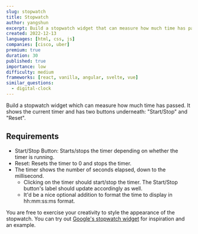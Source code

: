 ```yaml
---
slug: stopwatch
title: Stopwatch
author: yangshun
excerpt: Build a stopwatch widget that can measure how much time has passed
created: 2022-12-13
languages: [html, css, js]
companies: [cisco, uber]
premium: true
duration: 30
published: true
importance: low
difficulty: medium
frameworks: [react, vanilla, angular, svelte, vue]
similar_questions:
  - digital-clock
---
```


Build a stopwatch widget which can measure how much time has passed. It shows the current timer and has two buttons underneath: "Start/Stop" and "Reset".

## Requirements

- Start/Stop Button: Starts/stops the timer depending on whether the timer is running.
- Reset: Resets the timer to 0 and stops the timer.
- The timer shows the number of seconds elapsed, down to the millisecond.
  - Clicking on the timer should start/stop the timer. The Start/Stop button's label should update accordingly as well.
  - It'd be a nice optional addition to format the time to display in hh:mm:ss:ms format.

You are free to exercise your creativity to style the appearance of the stopwatch. You can try out [Google's stopwatch widget](https://www.google.com/search?q=stopwatch) for inspiration and an example.
